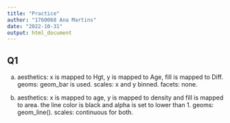 ```yaml
---
title: "Practice"
author: "1760068 Ana Martins"
date: "2022-10-31"
output: html_document
---
```


## Q1

a) aesthetics: x is mapped to Hgt, y is mapped to Age, fill is mapped to Diff.
  geoms: geom_bar is used.
  scales: x and y binned.
  facets: none.
  
b) aesthetics: x is mapped to age, y is mapped to density and fill is mapped to area. the line color is black and alpha is set to lower than 1.
  geoms: geom_line().
  scales: continuous for both.